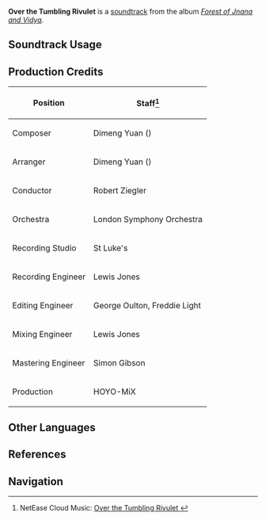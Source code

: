 {{Soundtrack Infobox
|image          = Forest of Jnana and Vidya.png
|album          = Forest of Jnana and Vidya
|disc           = 2
|number         = 41
|featured       =
|featured2      =
|featured3      =
|featured_disc  =
|featured_disc2 =
|featured_disc3 =
|youtube_id     = 0awwq801x58
|spotify_id     = 2ZFuD9xW7ilOophhwMgAh8
|previous       = Hymns of Eventide
|next           = A Shallow Promise
}}
'''Over the Tumbling Rivulet''' is a [[soundtrack]] from the album ''[[Forest of Jnana and Vidya]]''.

==Soundtrack Usage==
{{Soundtrack Usage
|quest    = 
|location = Apam Woods//night;;Veluriyam Mirage//rainforest, day
|domain   = 
}}

==Production Credits==
{| class="wikitable"
! Position
! Staff<ref>NetEase Cloud Music: [https://music.163.com/song?id=1992139179 Over the Tumbling Rivulet {{zh|泠波汨汨的微语}}]</ref>
|-
! Composer
| Dimeng Yuan ({{zh|苑迪萌}})
|-
! Arranger
| Dimeng Yuan ({{zh|苑迪萌}})
|-
! Conductor
| Robert Ziegler
|-
! Orchestra
| London Symphony Orchestra
|-
! Recording Studio
| St Luke's
|-
! Recording Engineer
| Lewis Jones
|-
! Editing Engineer
| George Oulton, Freddie Light
|-
! Mixing Engineer
| Lewis Jones
|-
! Mastering Engineer
| Simon Gibson
|-
! Production
| HOYO-MiX
|}
<!--
==Gallery==
<gallery>
</gallery>

==Trivia==
-->
==Other Languages==
{{Other Languages
|en      = Over the Tumbling Rivulet
|zhs     = 泠波汩汩的微语
|zhs_rm  = Língbō Gǔgǔ de Wēiyǔ
|zht     = 泠波汩汩的微語
|zht_rm  = Língbō Gǔgǔ de Wéiyǔ
|zh_tl   = 
|ja      = 小川のせせらぎ
|ja_rm   = Ogawa no Seseragi
|ja_tl   = 
}}

==References==
{{Reflist}}

==Navigation==
{{Soundtrack Navbox|Forest of Jnana and Vidya}}